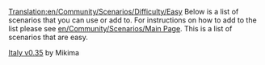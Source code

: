 [[Translation:en/Community/Scenarios/Difficulty/Easy]]
Below is a list of scenarios that you can use or add to. For instructions on how to add to the list please see [[en/Community/Scenarios/Main Page]]. This is a list of scenarios that are easy.

[http://wiki.openttd.org/index.php/Scenarios_by_Size_2048x2048 Italy v0.35] by Mikima